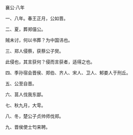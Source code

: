 

襄公·八年

一、八年。春王正月，公如晋。

二、夏，葬郑僖公。

贼未讨，何以书葬？为中国讳也。

三、郑人侵蔡，获蔡公子爕。

此侵也，其言获何？侵而言获者，适得之也。

四、季孙宿会晋侯、郑伯、齐人、宋人、卫人、邾娄人于刑丘。

五、公至自晋。

六、莒人伐我东鄙。

七、秋九月，大雩。

八、冬，楚公子贞帅师伐郑。

九、晋侯使士匄来聘。

